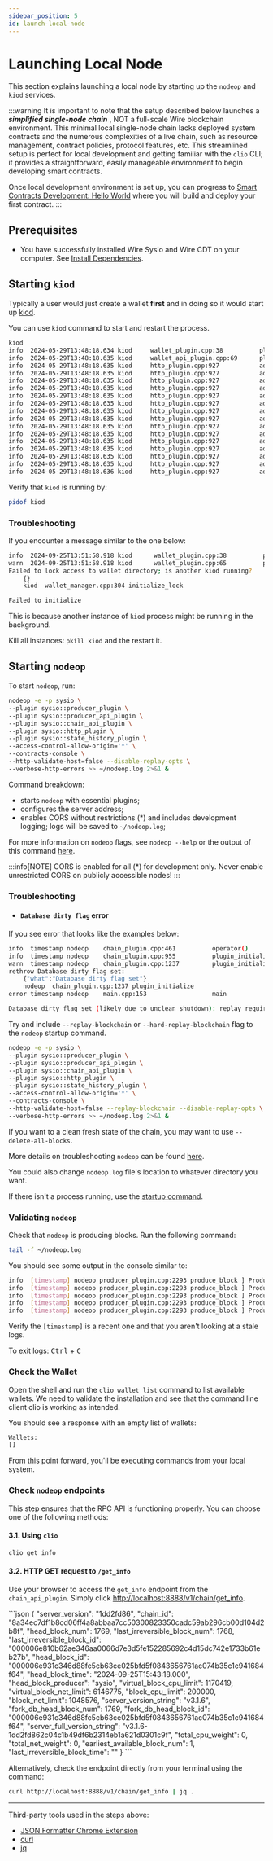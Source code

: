 ```yaml
---
sidebar_position: 5
id: launch-local-node
---
```



# Launching Local Node

This section explains launching a local node by starting up the `nodeop` and `kiod` services.

:::warning
It is important to note that the setup described below launches a _**simplified single-node chain**_ , NOT a full-scale Wire blockchain environment. 
This minimal local single-node chain lacks deployed system contracts and the numerous complexities of a live chain, such as resource management, contract policies, protocol features, etc. 
This streamlined setup is perfect for local development and getting familiar with the `clio` CLI; it provides a straightforward, easily manageable environment to begin developing smart contracts.

Once local development environment is set up, you can progress to [Smart Contracts Development: Hello World](../smart-contract-development/hello-world-contract-short.md) where you will build and deploy your first contract.
:::


## Prerequisites

- You have successfully installed Wire Sysio and Wire CDT on your computer. See [Install Dependencies](./install-dependencies.md).

## Starting `kiod`

Typically a user would just create a wallet **first** and in doing so it would start up [kiod](../introduction/glossary.md#kiod).

You can use `kiod` command to start and restart the process.

```bash
kiod
info  2024-05-29T13:48:18.634 kiod     wallet_plugin.cpp:38          plugin_initialize    ] initializing wallet plugin
info  2024-05-29T13:48:18.635 kiod     wallet_api_plugin.cpp:69      plugin_startup       ] starting wallet_api_plugin
info  2024-05-29T13:48:18.635 kiod     http_plugin.cpp:927           add_handler          ] add api url: /v1/wallet/create
info  2024-05-29T13:48:18.635 kiod     http_plugin.cpp:927           add_handler          ] add api url: /v1/wallet/create_key
info  2024-05-29T13:48:18.635 kiod     http_plugin.cpp:927           add_handler          ] add api url: /v1/wallet/get_public_keys
info  2024-05-29T13:48:18.635 kiod     http_plugin.cpp:927           add_handler          ] add api url: /v1/wallet/import_key
info  2024-05-29T13:48:18.635 kiod     http_plugin.cpp:927           add_handler          ] add api url: /v1/wallet/list_keys
info  2024-05-29T13:48:18.635 kiod     http_plugin.cpp:927           add_handler          ] add api url: /v1/wallet/list_wallets
info  2024-05-29T13:48:18.635 kiod     http_plugin.cpp:927           add_handler          ] add api url: /v1/wallet/lock
info  2024-05-29T13:48:18.635 kiod     http_plugin.cpp:927           add_handler          ] add api url: /v1/wallet/lock_all
info  2024-05-29T13:48:18.635 kiod     http_plugin.cpp:927           add_handler          ] add api url: /v1/wallet/open
info  2024-05-29T13:48:18.635 kiod     http_plugin.cpp:927           add_handler          ] add api url: /v1/wallet/remove_key
info  2024-05-29T13:48:18.635 kiod     http_plugin.cpp:927           add_handler          ] add api url: /v1/wallet/set_timeout
info  2024-05-29T13:48:18.635 kiod     http_plugin.cpp:927           add_handler          ] add api url: /v1/wallet/sign_digest
info  2024-05-29T13:48:18.635 kiod     http_plugin.cpp:927           add_handler          ] add api url: /v1/wallet/sign_transaction
info  2024-05-29T13:48:18.635 kiod     http_plugin.cpp:927           add_handler          ] add api url: /v1/wallet/unlock
info  2024-05-29T13:48:18.636 kiod     http_plugin.cpp:927           add_handler          ] add api url: /v1/node/get_supported_apis
```

Verify that `kiod` is running by:

```sh
pidof kiod
```

### Troubleshooting

If you encounter a message similar to the one below:

```sh
info  2024-09-25T13:51:58.918 kiod      wallet_plugin.cpp:38          plugin_initialize    ] initializing wallet plugin
warn  2024-09-25T13:51:58.918 kiod      wallet_plugin.cpp:65          plugin_initialize    ] 3120000 wallet_exception: Wallet exception
Failed to lock access to wallet directory; is another kiod running?
    {}
    kiod  wallet_manager.cpp:304 initialize_lock

Failed to initialize
```

This is because another instance of `kiod` process might be running in the background.

Kill all instances: `pkill kiod` and the restart it.

## Starting `nodeop`

To start `nodeop`, run:

```bash
nodeop -e -p sysio \
--plugin sysio::producer_plugin \
--plugin sysio::producer_api_plugin \
--plugin sysio::chain_api_plugin \
--plugin sysio::http_plugin \
--plugin sysio::state_history_plugin \
--access-control-allow-origin='*' \
--contracts-console \
--http-validate-host=false --disable-replay-opts \
--verbose-http-errors >> ~/nodeop.log 2>&1 &
```

Command breakdown:

- starts `nodeop` with essential plugins;
- configures the server address;
- enables CORS without restrictions (\*) and includes development logging; logs will be saved to `~/nodeop.log`;

For more information on `nodeop` flags, see `nodeop --help` or the output of this command [here](../api-reference/tooling/nodeop/nodeop-cli.md).

:::info[NOTE]
CORS is enabled for all (\*) for development only. Never enable unrestricted CORS on publicly accessible nodes!
:::

### Troubleshooting

- #### `Database dirty flag` error

If you see error that looks like the examples below:

```sh
info  timestamp nodeop    chain_plugin.cpp:461          operator()           ] Support for builtin protocol feature 'GET_SENDER' (with digest of 'f0af56d2c5a48d60a4a5b5c903edfb7db3a736a94ed589d0b797df33ff9d3e1d') is enabled with preactivation required
info  timestamp nodeop    chain_plugin.cpp:955          plugin_initialize    ] Starting fresh blockchain state using genesis state extracted from blocks.log.
warn  timestamp nodeop    chain_plugin.cpp:1237         plugin_initialize    ] 13 N5boost10wrapexceptISt12system_errorEE: Database dirty flag set
rethrow Database dirty flag set: 
    {"what":"Database dirty flag set"}
    nodeop  chain_plugin.cpp:1237 plugin_initialize
error timestamp nodeop    main.cpp:153                  main                 ] database dirty flag set (likely due to unclean shutdown): replay required
```

```bash
Database dirty flag set (likely due to unclean shutdown): replay required
```

Try and include `--replay-blockchain` or `--hard-replay-blockchain` flag to the `nodeop` startup command.

```bash
nodeop -e -p sysio \
--plugin sysio::producer_plugin \
--plugin sysio::producer_api_plugin \
--plugin sysio::chain_api_plugin \
--plugin sysio::http_plugin \
--plugin sysio::state_history_plugin \
--access-control-allow-origin='*' \
--contracts-console \
--http-validate-host=false --replay-blockchain --disable-replay-opts \
--verbose-http-errors >> ~/nodeop.log 2>&1 &
```

If you want to a clean fresh state of the chain, you may want to use `--delete-all-blocks`.

More details on troubleshooting `nodeop` can be found [here](../api-reference/tooling/nodeop/troubleshooting.md).

You could also change `nodeop.log` file's location to whatever directory you want.

If there isn't a process running, use the [startup command](#starting-nodeop).

### Validating `nodeop`

Check that `nodeop` is producing blocks. Run the following command:

```bash
tail -f ~/nodeop.log
```

You should see some output in the console similar to:

```bash
info  [timestamp] nodeop producer_plugin.cpp:2293 produce_block ] Produced block b50adde5943bdde1... #44 at [timestamp] signed by sysio [trxs: 0, lib: 43, confirmed: 0]
info  [timestamp] nodeop producer_plugin.cpp:2293 produce_block ] Produced block 39b2a4fef9db084f... #45 at [timestamp] signed by sysio [trxs: 0, lib: 44, confirmed: 0]
info  [timestamp] nodeop producer_plugin.cpp:2293 produce_block ] Produced block cd23d3646d0166dc... #46 at [timestamp] signed by sysio [trxs: 0, lib: 45, confirmed: 0]
info  [timestamp] nodeop producer_plugin.cpp:2293 produce_block ] Produced block 14bd99c3c3ffd441... #47 at [timestamp] signed by sysio [trxs: 0, lib: 46, confirmed: 0]
info  [timestamp] nodeop producer_plugin.cpp:2293 produce_block ] Produced block 2e5fb9d0f2dce119... #48 at [timestamp] signed by sysio [trxs: 0, lib: 47, confirmed: 0]
```

Verify the `[timestamp]` is a recent one and that you aren't looking at a stale logs.

To exit logs: <kbd>Ctrl</kbd> + <kbd>C</kbd>

### Check the Wallet

Open the shell and run the `clio wallet list` command to list available wallets. We need to validate the installation and see that the command line client clio is working as intended.

You should see a response with an empty list of wallets:

```bash
Wallets:
[]
```

From this point forward, you'll be executing commands from your local system.

### Check `nodeop` endpoints

This step ensures that the RPC API is functioning properly. You can choose one of the following methods:

#### 3.1. Using `clio`

```bash
clio get info 
```

#### 3.2. HTTP GET request to `/get_info`

Use your browser to access the `get_info` endpoint from the `chain_api_plugin`. Simply click [http://localhost:8888/v1/chain/get_info](http://localhost:8888/v1/chain/get_info).


<BrowserWindow url="http://localhost:8888/v1/chain/get_info">
     ```json
       {
            "server_version": "1dd2fd86",
            "chain_id": "8a34ec7df1b8cd06ff4a8abbaa7cc50300823350cadc59ab296cb00d104d2b8f",
            "head_block_num": 1769,
            "last_irreversible_block_num": 1768,
            "last_irreversible_block_id": "000006e810b62ae346aa0066d7e3d5fe152285692c4d15dc742e1733b61eb27b",
            "head_block_id": "000006e931c346d88fc5cb63ce025bfd5f0843656761ac074b35c1c941684f64",
            "head_block_time": "2024-09-25T15:43:18.000",
            "head_block_producer": "sysio",
            "virtual_block_cpu_limit": 1170419,
            "virtual_block_net_limit": 6146775,
            "block_cpu_limit": 200000,
            "block_net_limit": 1048576,
            "server_version_string": "v3.1.6",
            "fork_db_head_block_num": 1769,
            "fork_db_head_block_id": "000006e931c346d88fc5cb63ce025bfd5f0843656761ac074b35c1c941684f64",
            "server_full_version_string": "v3.1.6-1dd2fd862c04c1b49df6b2314eb1a621d0301c9f",
            "total_cpu_weight": 0,
            "total_net_weight": 0,
            "earliest_available_block_num": 1,
            "last_irreversible_block_time": "<timestamp>"
        }
   ```
 </BrowserWindow>



Alternatively, check the endpoint directly from your terminal using the command:

```sh
curl http://localhost:8888/v1/chain/get_info | jq .
```


---

Third-party tools used in the steps above:

- [JSON Formatter Chrome Extension](https://chromewebstore.google.com/detail/json-formatter/bcjindcccaagfpapjjmafapmmgkkhgoa?hl=en)
- [curl](https://curl.se/)
- [jq](https://jqlang.github.io/jq/download/)